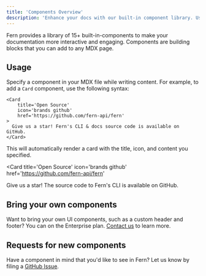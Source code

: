 ```yaml
---
title: 'Components Overview'
description: 'Enhance your docs with our built-in component library. Use components to create interactive and engaging documentation.'
---
```


Fern provides a library of 15+ built-in-components to make your documentation more interactive and engaging. Components are building blocks that you can add to any MDX page.

## Usage

Specify a component in your MDX file while writing content. For example, to add a `Card` component, use the following syntax:


````mdx
<Card 
    title='Open Source' 
    icon='brands github' 
    href='https://github.com/fern-api/fern'
>
  Give us a star! Fern's CLI & docs source code is available on GitHub. 
</Card>
````

This will automatically render a card with the title, icon, and content you specified.

<Card 
    title='Open Source' 
    icon='brands github' 
    href='https://github.com/fern-api/fern'
>
  Give us a star! The source code to Fern's CLI is available on GitHub. 
</Card>

## Bring your own components

Want to bring your own UI components, such as a custom header and footer? You can on the Enterprise plan. [Contact us](https://buildwithfern.com/contact) to learn more.

## Requests for new components

Have a component in mind that you'd like to see in Fern? Let us know by filing a [GitHub Issue](https://github.com/fern-api/fern/issues/new?assignees=&labels=&projects=&template=feature-request.md&title=%5BFeature%5D).